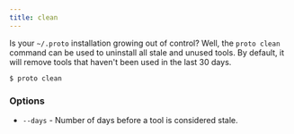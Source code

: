 ```yaml
---
title: clean
---
```


Is your `~/.proto` installation growing out of control? Well, the `proto clean` command can be used
to uninstall all stale and unused tools. By default, it will remove tools that haven't been used in
the last 30 days.

```shell
$ proto clean
```

### Options

- `--days` - Number of days before a tool is considered stale.
